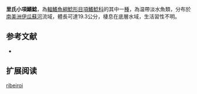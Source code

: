 {{Speciesbox
| name = 里氏小項鰭鯰
| image = 
| image_width = 250px
| status = NE
| status_system = IUCN3.1
| genus = Glanidium
| species = ribeiroi
| authority = [[Haseman|Haseman]], 1911
| synonyms = *''Glanidium riberoi '',Haseman, 1911
}}
'''里氏小項鰭鯰'''，為[[輻鰭魚綱|輻鰭魚綱]][[鯰形目|鯰形目]][[項鰭鯰科|項鰭鯰科]]的其中一[[種|種]]，為温帶淡水魚類，分布於[[南美洲|南美洲]][[伊瓜蘇河|伊瓜蘇河]]流域，體長可達19.3公分，棲息在底層水域，生活習性不明。
==参考文献==
*{{FishBase_species|genus=Glanidium|species=ribeiroi|year=2015|month=5}}

== 扩展阅读 ==
{{refbegin}}
{{wikispecies-inline|Glanidium ribeiroi|里氏小項鰭鯰}}
{{refend}}
{{Taxonbar|from=Q5576604}}

[[Category:小項鰭鯰屬|ribeiroi]]